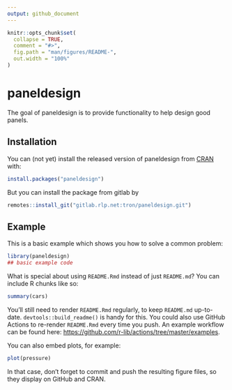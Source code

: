 ```yaml
---
output: github_document
---
```


<!-- README.md is generated from README.Rmd. Please edit that file -->

```r
knitr::opts_chunk$set(
  collapse = TRUE,
  comment = "#>",
  fig.path = "man/figures/README-",
  out.width = "100%"
)
```

# paneldesign

<!-- badges: start -->
<!-- badges: end -->

The goal of paneldesign is to provide functionality to help design good panels. 

## Installation

You can (not yet) install the released version of paneldesign from [CRAN](https://CRAN.R-project.org) with:

``` r
install.packages("paneldesign")
```

But you can install the package from gitlab by

``` r
remotes::install_git("gitlab.rlp.net:tron/paneldesign.git")
```


## Example

This is a basic example which shows you how to solve a common problem:

```r
library(paneldesign)
## basic example code
```

What is special about using `README.Rmd` instead of just `README.md`? You can include R chunks like so:

```r
summary(cars)
```

You'll still need to render `README.Rmd` regularly, to keep `README.md` up-to-date. `devtools::build_readme()` is handy for this. You could also use GitHub Actions to re-render `README.Rmd` every time you push. An example workflow can be found here: <https://github.com/r-lib/actions/tree/master/examples>.

You can also embed plots, for example:

```r
plot(pressure)
```

In that case, don't forget to commit and push the resulting figure files, so they display on GitHub and CRAN.
